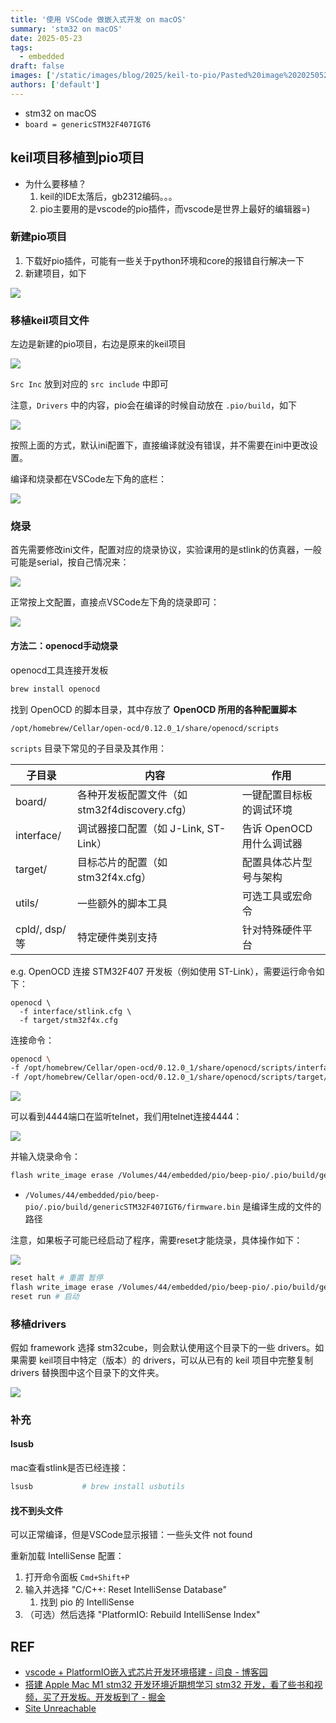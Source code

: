 ```yaml
---
title: '使用 VSCode 做嵌入式开发 on macOS'
summary: 'stm32 on macOS'
date: 2025-05-23
tags:
  - embedded
draft: false
images: ['/static/images/blog/2025/keil-to-pio/Pasted%20image%2020250523201837.webp']
authors: ['default']
---
```


- stm32 on macOS
- `board = genericSTM32F407IGT6`

## keil项目移植到pio项目

- 为什么要移植？
  1.  keil的IDE太落后，gb2312编码。。。
  2.  pio主要用的是vscode的pio插件，而vscode是世界上最好的编辑器=)

### 新建pio项目

1. 下载好pio插件，可能有一些关于python环境和core的报错自行解决一下
2. 新建项目，如下

![](/static/images/blog/2025/keil-to-pio/Pasted%20image%2020250501023604.webp)

### 移植keil项目文件

左边是新建的pio项目，右边是原来的keil项目

![](/static/images/blog/2025/keil-to-pio/Pasted%20image%2020250501023702.webp)

`Src Inc` 放到对应的 `src include` 中即可

注意，`Drivers` 中的内容，pio会在编译的时候自动放在 `.pio/build`，如下

![](/static/images/blog/2025/keil-to-pio/Pasted%20image%2020250501023946.webp)

按照上面的方式，默认ini配置下，直接编译就没有错误，并不需要在ini中更改设置。

编译和烧录都在VSCode左下角的底栏：

![](/static/images/blog/2025/keil-to-pio/Pasted%20image%2020250509125550.webp)

### 烧录

首先需要修改ini文件，配置对应的烧录协议，实验课用的是stlink的仿真器，一般可能是serial，按自己情况来：

![](/static/images/blog/2025/keil-to-pio/Pasted%20image%2020250509125744.webp)

正常按上文配置，直接点VSCode左下角的烧录即可：

![](/static/images/blog/2025/keil-to-pio/Pasted%20image%2020250509125550.webp)

#### 方法二：openocd手动烧录

openocd工具连接开发板

```bash
brew install openocd
```

找到 OpenOCD 的脚本目录，其中存放了 **OpenOCD 所用的各种配置脚本**

```
/opt/homebrew/Cellar/open-ocd/0.12.0_1/share/openocd/scripts
```

`scripts` 目录下常见的子目录及其作用：

| **子目录**     | **内容**                                      | **作用**                  |
| -------------- | --------------------------------------------- | ------------------------- |
| board/         | 各种开发板配置文件（如 stm32f4discovery.cfg） | 一键配置目标板的调试环境  |
| interface/     | 调试器接口配置（如 J-Link, ST-Link）          | 告诉 OpenOCD 用什么调试器 |
| target/        | 目标芯片的配置（如 stm32f4x.cfg）             | 配置具体芯片型号与架构    |
| utils/         | 一些额外的脚本工具                            | 可选工具或宏命令          |
| cpld/, dsp/ 等 | 特定硬件类别支持                              | 针对特殊硬件平台          |

e.g. OpenOCD 连接 STM32F407 开发板（例如使用 ST-Link），需要运行命令如下：

```
openocd \
  -f interface/stlink.cfg \
  -f target/stm32f4x.cfg
```

连接命令：

```bash
openocd \
-f /opt/homebrew/Cellar/open-ocd/0.12.0_1/share/openocd/scripts/interface/stlink-v2-1.cfg \
-f /opt/homebrew/Cellar/open-ocd/0.12.0_1/share/openocd/scripts/target/stm32f4x.cfg
```

![](/static/images/blog/2025/keil-to-pio/Pasted%20image%2020250509130108.webp)

可以看到4444端口在监听telnet，我们用telnet连接4444：

![](/static/images/blog/2025/keil-to-pio/Pasted%20image%2020250509130201.webp)

并输入烧录命令：

```bash
flash write_image erase /Volumes/44/embedded/pio/beep-pio/.pio/build/genericSTM32F407IGT6/firmware.bin 0x08000000
```

- `/Volumes/44/embedded/pio/beep-pio/.pio/build/genericSTM32F407IGT6/firmware.bin` 是编译生成的文件的路径

注意，如果板子可能已经启动了程序，需要reset才能烧录，具体操作如下：

![](/static/images/blog/2025/keil-to-pio/Pasted%20image%2020250509131014.webp)

```bash
reset halt # 重置 暂停
flash write_image erase /Volumes/44/embedded/pio/beep-pio/.pio/build/genericSTM32F407IGT6/firmware.bin 0x08000000 # 烧录
reset run # 启动
```

### 移植drivers

假如 framework 选择 stm32cube，则会默认使用这个目录下的一些 drivers。如果需要 keil项目中特定（版本）的 drivers，可以从已有的 keil 项目中完整复制 drivers 替换图中这个目录下的文件夹。

![](/static/images/blog/2025/keil-to-pio/Pasted%20image%2020250523201837.webp)

### 补充

#### lsusb

mac查看stlink是否已经连接：

```bash
lsusb           # brew install usbutils
```

#### 找不到头文件

可以正常编译，但是VSCode显示报错：一些头文件 not found

重新加载 IntelliSense 配置：

1. 打开命令面板 `Cmd+Shift+P`
2. 输入并选择 "C/C++: Reset IntelliSense Database"
   1. 找到 pio 的 IntelliSense
3. （可选）然后选择 "PlatformIO: Rebuild IntelliSense Index"

## REF

- [vscode + PlatformIO嵌入式芯片开发环境搭建 - 闫良 - 博客园](https://www.cnblogs.com/savo-shen/p/18312608)
- [搭建 Apple Mac M1 stm32 开发环境近期想学习 stm32 开发，看了些书和视频，买了开发板。开发板到了 - 掘金](https://juejin.cn/post/7361688292352639003)
- [Site Unreachable](https://zhuanlan.zhihu.com/p/77511228)
